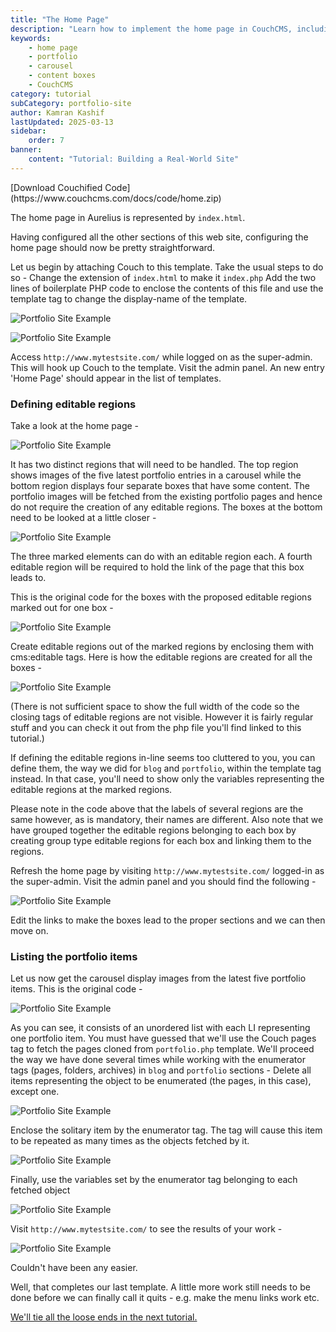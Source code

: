 ```yaml
---
title: "The Home Page"
description: "Learn how to implement the home page in CouchCMS, including portfolio carousel and content boxes."
keywords:
    - home page
    - portfolio
    - carousel
    - content boxes
    - CouchCMS
category: tutorial
subCategory: portfolio-site
author: Kamran Kashif
lastUpdated: 2025-03-13
sidebar:
    order: 7
banner:
    content: "Tutorial: Building a Real-World Site"
---
```



<Card icon="download" title="Download Code">
[Download Couchified Code](https://www.couchcms.com/docs/code/home.zip)
</Card>

The home page in Aurelius is represented by `index.html`.

Having configured all the other sections of this web site, configuring the home page should now be pretty straightforward.

Let us begin by attaching Couch to this template.
Take the usual steps to do so -
Change the extension of `index.html` to make it `index.php`
Add the two lines of boilerplate PHP code to enclose the contents of this file and use the template tag to change the display-name of the template.

![Portfolio Site Example](../../../../assets/img/contents/portfolio-site-179.png)

![Portfolio Site Example](../../../../assets/img/contents/portfolio-site-180.png)

Access `http://www.mytestsite.com/` while logged on as the super-admin.
This will hook up Couch to the template.
Visit the admin panel. An new entry 'Home Page' should appear in the list of templates.

### Defining editable regions

Take a look at the home page -

![Portfolio Site Example](../../../../assets/img/contents/portfolio-site-181.png)

It has two distinct regions that will need to be handled.
The top region shows images of the five latest portfolio entries in a carousel while the bottom region displays four separate boxes that have some content.
The portfolio images will be fetched from the existing portfolio pages and hence do not require the creation of any editable regions.
The boxes at the bottom need to be looked at a little closer -

![Portfolio Site Example](../../../../assets/img/contents/portfolio-site-182.png)

The three marked elements can do with an editable region each. A fourth editable region will be required to hold the link of the page that this box leads to.

This is the original code for the boxes with the proposed editable regions marked out for one box -

![Portfolio Site Example](../../../../assets/img/contents/portfolio-site-183.png)

Create editable regions out of the marked regions by enclosing them with cms:editable tags.
Here is how the editable regions are created for all the boxes -

![Portfolio Site Example](../../../../assets/img/contents/portfolio-site-184.png)

(There is not sufficient space to show the full width of the code so the closing tags of editable regions are not visible. However it is fairly regular stuff and you can check it out from the php file you'll find linked to this tutorial.)

If defining the editable regions in-line seems too cluttered to you, you can define them, the way we did for `blog` and `portfolio`, within the template tag instead. In that case, you'll need to show only the variables representing the editable regions at the marked regions.

Please note in the code above that the labels of several regions are the same however, as is mandatory, their names are different.
Also note that we have grouped together the editable regions belonging to each box by creating group type editable regions for each box and linking them to the regions.

Refresh the home page by visiting `http://www.mytestsite.com/` logged-in as the super-admin.
Visit the admin panel and you should find the following -

![Portfolio Site Example](../../../../assets/img/contents/portfolio-site-185.png)

Edit the links to make the boxes lead to the proper sections and we can then move on.

### Listing the portfolio items

Let us now get the carousel display images from the latest five portfolio items.
This is the original code -

![Portfolio Site Example](../../../../assets/img/contents/portfolio-site-186.png)

As you can see, it consists of an unordered list with each LI representing one portfolio item.
You must have guessed that we'll use the Couch pages tag to fetch the pages cloned from `portfolio.php` template.
We'll proceed the way we have done several times while working with the enumerator tags (pages, folders, archives) in `blog` and `portfolio` sections -
Delete all items representing the object to be enumerated (the pages, in this case), except one.

![Portfolio Site Example](../../../../assets/img/contents/portfolio-site-187.png)

Enclose the solitary item by the enumerator tag. The tag will cause this item to be repeated as many times as the objects fetched by it.

![Portfolio Site Example](../../../../assets/img/contents/portfolio-site-188.png)

Finally, use the variables set by the enumerator tag belonging to each fetched object

![Portfolio Site Example](../../../../assets/img/contents/portfolio-site-189.png)

Visit `http://www.mytestsite.com/` to see the results of your work -

![Portfolio Site Example](../../../../assets/img/contents/portfolio-site-190.png)

Couldn't have been any easier.

Well, that completes our last template. A little more work still needs to be done before we can finally call it quits - e.g. make the menu links work etc.

[We'll tie all the loose ends in the next tutorial.](../tying-the-loose-ends/)
